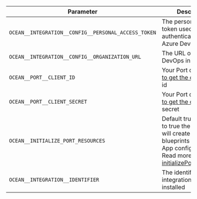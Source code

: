 | Parameter                                   | Description                                                                                                                                                                                                                                                                              | Example | Required |
| ------------------------------------------- | ---------------------------------------------------------------------------------------------------------------------------------------------------------------------------------------------------------------------------------------------------------------------------------------- | ------- | -------- |
| `OCEAN__INTEGRATION__CONFIG__PERSONAL_ACCESS_TOKEN` | The personal access token used to query authenticate with your Azure Devops account                                                                                                                                                                                                      |         | ✅       |
| `OCEAN__INTEGRATION__CONFIG__ORGANIZATION_URL`      | The URL of your Azure DevOps instance                                                                                                                                                                                                                                                    |         | ✅       |
| `OCEAN__PORT__CLIENT_ID`                    | Your Port client ([How to get the credentials](https://docs.getport.io/build-your-software-catalog/custom-integration/api/#find-your-port-credentials)) id                                                                                                                               |         | ✅       |
| `OCEAN__PORT__CLIENT_SECRET`                | Your Port client ([How to get the credentials](https://docs.getport.io/build-your-software-catalog/custom-integration/api/#find-your-port-credentials)) secret                                                                                                                           |         | ✅       |
| `OCEAN__INITIALIZE_PORT_RESOURCES`          | Default true, When set to true the integration will create default blueprints and the port App config Mapping. Read more about [initializePortResources](https://ocean.getport.io/develop-an-integration/integration-configuration/#initializeportresources---initialize-port-resources) |         | ❌       |
| `OCEAN__INTEGRATION__IDENTIFIER`            | The identifier of the integration that will be installed                                                                                                                                                                                                                                 |         | ❌       |
